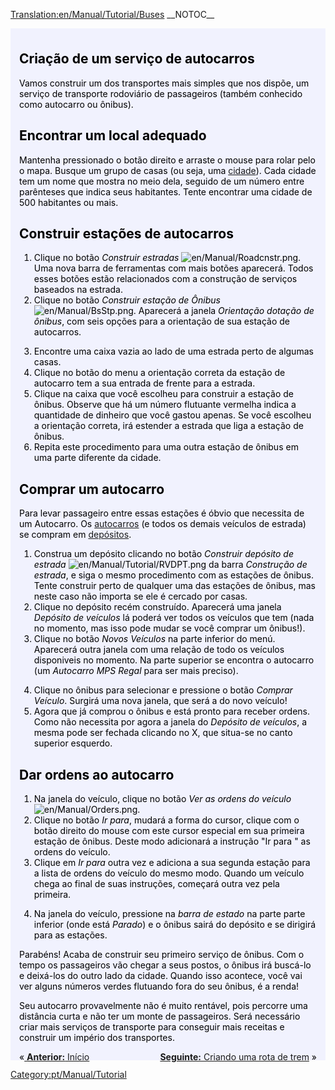 [[Translation:en/Manual/Tutorial/Buses]]
__NOTOC__
{{en/Tabs|5|2
|pt/Manual/Tutorial/Tutorial|1. Início<!--
-->|pt/Manual/Tutorial/Autocarros (Ônibus)|2. Autocarros (Ônibus)<!--
-->|pt/Manual/Tutorial/Comboios (Trens)|3. Comboios (Trens)<!--
-->|pt/Manual/Tutorial/Aviões|4. Aviões<!--
-->|pt/Manual/Tutorial/Fim|5. Final}}
<div style="padding:.5em 1em 1em 1em; border-top:none; background-color:#f1f2fe; color:#000;">
{{pt/Manual/Tutorial/Tutorial}}
==Criação de um serviço de autocarros==
Vamos construir um dos transportes mais simples que nos dispõe, um serviço de transporte rodoviário de passageiros (também conhecido como autocarro ou ônibus).

==Encontrar um local adequado==
Mantenha pressionado o botão direito e arraste o mouse para rolar pelo o mapa. Busque um grupo de casas (ou seja, uma [[pt/Cidade|cidade]]). Cada cidade tem um nome que mostra no meio dela, seguido de um número entre parênteses que indica seus habitantes. Tente encontrar uma cidade de 500 habitantes ou mais.
{{en/Phototable|[[File:pt/Manual/Tutorial onibus 1.png|400px]]|Uma cidade.|none}}

==Construir estações de autocarros==

#Clique no botão ''Construir estradas'' [[File:en/Manual/Roadcnstr.png]]. Uma nova barra de ferramentas com mais botões aparecerá. Todos esses botões estão relacionados com a construção de serviços baseados na estrada.
#Clique no botão ''Construir estação de Ônibus'' [[File:en/Manual/BsStp.png]]. Aparecerá a janela ''Orientação dotação de ônibus'', com seis opções para a orientação de sua estação de autocarros.
{{en/Phototable|[[File:pt/Manual/Tutorial/Estacao de onibus2.png]]|Escolha uma orientação e localização.|none|6=:}}
<ol start="3">
<li>Encontre uma caixa vazia ao lado de uma estrada perto de algumas casas.
<li> Clique no botão do menu a orientação correta da estação de autocarro tem a sua entrada de frente para a estrada.
<li> Clique na caixa que você escolheu para construir a estação de ônibus. Observe que há um número flutuante vermelha indica a quantidade de dinheiro que você gastou apenas. Se você escolheu a orientação correta, irá estender a estrada que liga a estação de ônibus.
<li> Repita este procedimento para uma outra estação de ônibus em uma parte diferente da cidade.
</ol>
{{en/Phototable|[[File:pt/Manual/Tutorial onibus 4.png|400px]]|Após a construção das duas estações de ônibus.|none|6=:}}

==Comprar um autocarro==
Para levar passageiro entre essas estações é óbvio que necessita de um Autocarro. Os [[pt/Autocarros (Ônibus)|autocarros]] (e todos os demais veículos de estrada) se compram em [[pt/Depósitos de estrada|depósitos]].
#Construa um depósito clicando no botão ''Construir depósito de estrada'' [[File:en/Manual/Tutorial/RVDPT.png]] da barra ''Construção de estrada'', e siga o mesmo procedimento com as estações de ônibus. Tente construir perto de qualquer uma das estações de ônibus, mas neste caso não importa se ele é cercado por casas.
#Clique no depósito recém construído. Aparecerá uma janela ''Depósito de veículos'' lá poderá ver todos os veículos que tem (nada no momento, mas isso pode mudar se você comprar um ônibus!).
#Clique no botão ''Novos Veículos'' na parte inferior do menú. Aparecerá outra janela com uma relação de todo os veículos disponiveis no momento. Na parte superior se encontra o autocarro (um ''Autocarro MPS Regal'' para ser mais preciso).
{{en/Phototable|[[File:pt/Manual/Tutorial onibus 5.png]]|O interior do depósito...|none|6=:}}
<ol start="4">
<li> Clique no ônibus para selecionar e pressione o botão ''Comprar Veículo''. Surgirá uma nova janela, que será a do novo veículo!
<li>Agora que já comprou o ônibus e está pronto para receber ordens. Como não necessita por agora a janela do ''Depósito de veículos'', a mesma pode ser fechada clicando no X, que situa-se no canto superior esquerdo.
</ol>

==Dar ordens ao autocarro==
#Na janela do veículo, clique no botão ''Ver as ordens do veículo'' [[File:en/Manual/Orders.png]].
#Clique no botão ''Ir para'', mudará a forma do cursor, clique com o botão direito do mouse com este cursor especial em sua primeira estação de ônibus. Deste modo adicionará a instrução "Ir para <nome da estação>" as ordens do veículo.
#Clique em ''Ir para'' outra vez e adiciona a sua segunda estação para a lista de ordens do veículo do mesmo modo. Quando um veículo chega ao final de suas instruções, começará outra vez pela primeira.
{{en/Phototable|[[File:pt/Manual/Tutorial onibus 6.png]]|Dando ordens.|none|6=:}}
<ol start="4">
<li>Na janela do veículo, pressione na ''barra de estado'' na parte parte inferior (onde está ''Parado'') e o ônibus sairá do depósito e se dirigirá para as estações.
</ol>
{{en/Phototable|[[File:pt/Manual/Tutorial onibus 7.png]]|Seu primero ônibus está a pronto de chegar na estação.|none|6=:}}
Parabéns! Acaba de construir seu primeiro serviço de ônibus. Com o tempo os passageiros vão chegar a seus postos, o ônibus irá buscá-lo e deixá-los do outro lado da cidade. Quando isso acontece, você vai ver alguns números verdes flutuando fora do seu ônibus, é a renda!

Seu autocarro provavelmente não é muito rentável, pois percorre uma distância curta e não ter um monte de passageiros. Será necessário criar mais serviços de transporte para conseguir mais receitas e construir um império dos transportes.


<span style="float: right">[[pt/Manual/Tutorial/Comboios (Trens)|'''Seguinte:''' Criando uma rota de trem]] &raquo; </span>
<span style="float: left">&laquo;[[pt/Manual/Tutorial/Tutorial| '''Anterior:''' Início]]</span>
</div>
[[Category:pt/Manual/Tutorial]]